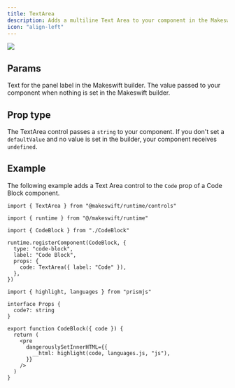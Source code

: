 ```yaml
---
title: TextArea
description: Adds a multiline Text Area to your component in the Makeswift builder to visually edit a `string` prop.
icon: "align-left"
---
```


<Frame
  type="glass"
  caption="A Text Area panel for a Code Block component to change the code"
>
  <img src="/images/text-area-panel.png" />
</Frame>

## Params

<ParamField query="label" type="string" default="Text">
  Text for the panel label in the Makeswift builder.
</ParamField>

<ParamField query="defaultValue" type="string">
  The value passed to your component when nothing is set in the Makeswift
  builder.
</ParamField>

## Prop type

The TextArea control passes a `string` to your component. If you don't set a `defaultValue` and no value is set in the builder, your component receives `undefined`.

## Example

The following example adds a Text Area control to the `Code` prop of a Code Block component.

<CodeGroup>

```tsx CodeBlock.makeswift.ts
import { TextArea } from "@makeswift/runtime/controls"

import { runtime } from "@/makeswift/runtime"

import { CodeBlock } from "./CodeBlock"

runtime.registerComponent(CodeBlock, {
  type: "code-block",
  label: "Code Block",
  props: {
    code: TextArea({ label: "Code" }),
  },
})
```

```tsx CodeBlock.tsx
import { highlight, languages } from "prismjs"

interface Props {
  code?: string
}

export function CodeBlock({ code }) {
  return (
    <pre
      dangerouslySetInnerHTML={{
        __html: highlight(code, languages.js, "js"),
      }}
    />
  )
}
```

</CodeGroup>
